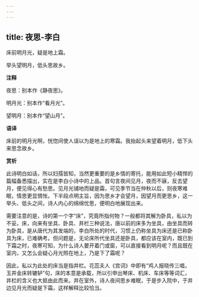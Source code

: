 ```yaml
---
---
---
```

title: 夜思-李白
---

床前明月光，疑是地上霜。

举头望明月，低头思故乡。

**注释**

夜思：别本作《静夜思》。

明月光：别本作“看月光”。

望明月：别本作“望山月”。

**语译**

床前的明月光啊，恍惚间使人误以为是地上的寒霜。我抬起头来望着明月，低下头来思念故乡。

**赏析**

此诗明白如话，所以妇孺皆知，当然更重要的是乡情的寄托，能用如此短小精悍的篇幅备悉描出，实在是李白小诗中的上品。首句言夜间见月，夜而不寐，反去望月，便见得心有愁思。见月光铺地而疑是霜，可见季节当在仲秋以后，则夜寒难眠，情思更显惆怅。下半段点明主旨，因为思乡才会望月，因望月而更思乡，这一举头、低头之间，诗人内心的绵绵忧思，便明白地展现出来。

需要注意的是，诗的第一个字“床”，究竟所指何物？一般都将其解为卧具，私以为不妥。床，向来有坐具、卧具、井栏三种说法，唐以前的床多为坐具，由坐具而转为卧具，是从唐代为其发端的，李白所处的时代，习惯上仍称坐具为床还是已称卧具为床，已难确考。但问题是，无论床所代坐具还是卧具，都应该在室内，既已到下霜之时，夜寒可知，为什么诗人要开着门或窗，可以直接看到明月呢？而且既在室内，又怎么会疑心月光照在地上，乃是下了霜呢？

因此，私以为此处的床当是指井栏。花蕊夫人《宫词》中即有“鸡人报晓传三唱，玉井金床转辘轳”句，床的本意是承载，所以引申出琴床、机床、车床等等词汇，井栏的含义也大抵由此而来。井在室外，诗人夜间思乡难眠，于是步入院中，于井边见月光而疑是下霜，这样解释比较恰当。